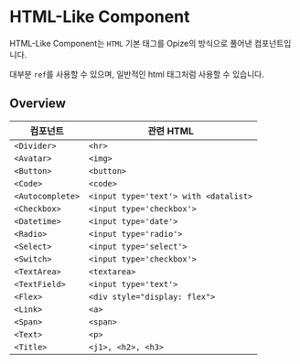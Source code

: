 
<Meta title="HTML-LIKE Component/HTML-like Component" />

# HTML-Like Component

HTML-Like Component는 `HTML` 기본 태그를 Opize의 방식으로 풀어낸 컴포넌트입니다.

대부분 `ref`를 사용할 수 있으며, 일반적인 html 태그처럼 사용할 수 있습니다.

## Overview
|컴포넌트|관련 HTML|
|-|-|
|`<Divider>`|`<hr>`|
|`<Avatar>`|`<img>`|
|`<Button>`|`<button>`|
|`<Code>`|`<code>`|
|`<Autocomplete>`|`<input type='text'> with <datalist>`|
|`<Checkbox>`|`<input type='checkbox'>`|
|`<Datetime>`|`<input type='date'>`|
|`<Radio>`|`<input type='radio'>`|
|`<Select>`|`<input type='select'>`|
|`<Switch>`|`<input type='checkbox'>`|
|`<TextArea>`|`<textarea>`|
|`<TextField>`|`<input type='text'>`|
|`<Flex>`|`<div style="display: flex">`|
|`<Link>`|`<a>`|
|`<Span>`|`<span>`|
|`<Text>`|`<p>`|
|`<Title>`|`<j1>, <h2>, <h3>`|